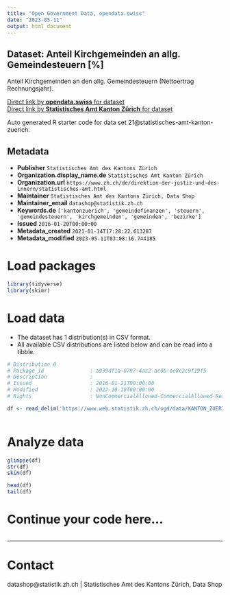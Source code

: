 ```yaml
---
title: "Open Government Data, opendata.swiss"
date: "2023-05-11"
output: html_document
---
```


## Dataset: Anteil Kirchgemeinden an allg. Gemeindesteuern [%]

Anteil Kirchgemeinden an den allg. Gemeindesteuern (Nettoertrag Rechnungsjahr).

[Direct link by **opendata.swiss** for dataset](https://opendata.swiss/de/dataset/anteil-kirchgemeinden-an-allg-gemeindesteuern)<br>
[Direct link by **Statistisches Amt Kanton Zürich** for dataset](https://www.zh.ch/de/politik-staat/gemeinden/gemeindeportraet.html)

Auto generated R starter code for data set 21@statistisches-amt-kanton-zuerich.

## Metadata

- **Publisher** `Statistisches Amt des Kantons Zürich`
- **Organization.display_name.de** `Statistisches Amt Kanton Zürich`
- **Organization.url** `https://www.zh.ch/de/direktion-der-justiz-und-des-innern/statistisches-amt.html`
- **Maintainer** `Statistisches Amt des Kantons Zürich, Data Shop`
- **Maintainer_email** `datashop@statistik.zh.ch`
- **Keywords.de** `['kantonzuerich', 'gemeindefinanzen', 'steuern', 'gemeindesteuern', 'kirchgemeinden', 'gemeinden', 'bezirke']`
- **Issued** `2016-01-20T00:00:00`
- **Metadata_created** `2021-01-14T17:28:22.613287`
- **Metadata_modified** `2023-05-11T03:08:16.744185`


# Load packages

```r

library(tidyverse)
library(skimr)

```

# Load data

-   The dataset has 1 distribution(s) in CSV format.
-   All available CSV distributions are listed below and can be read into a tibble.

```r

# Distribution 0
# Package_id               : a939df1a-0797-4ac2-ac0b-ee8c2c9f19f5
# Description              : 
# Issued                   : 2016-01-21T00:00:00
# Modified                 : 2022-10-10T00:00:00
# Rights                   : NonCommercialAllowed-CommercialAllowed-ReferenceRequired

df <- read_delim('https://www.web.statistik.zh.ch/ogd/data/KANTON_ZUERICH_291.csv')



```

# Analyze data

```r

glimpse(df)
str(df)
skim(df)

head(df)
tail(df)

```

# Continue your code here...

```r

```

------------------------------------------------------------------------

# Contact

datashop@statistik.zh.ch | Statistisches Amt des Kantons Zürich, Data Shop
